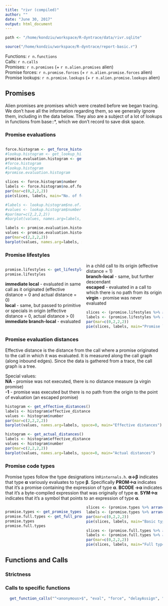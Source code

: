 ```yaml
---
title: "rivr (compiled)"
author: ""
date: "June 30, 2017"
output: html_document
---
```


<style>
  .col2 {
    columns: 2 200px;         /* number of columns and width in pixels*/
    -webkit-columns: 2 200px; /* chrome, safari */
    -moz-columns: 2 200px;    /* firefox */
  }
</style>

```r
path <- "/home/kondziu/workspace/R-dyntrace/data/rivr.sqlite"
```

```r
source("/home/kondziu/workspace/R-dyntrace/report-basic.r")
```

Functions: `r n.functions`  
Calls: `r n.calls`  
Promises: `r n.promises` (+ `r n.alien.promises` alien)  
Promise forces: `r n.promise.forces` (+ `r n.alien.promise.forces` alien)  
Promise lookups: `r n.promise.lookups` (+ `r n.alien.promise.lookups` alien)  

## Promises

Alien promises are promises which were created before we began tracing. We don't have all the information regarding them, so we generally ignore them, including in the data below. They also are a subject of a lot of lookups in functions from base::*, which we don't record to save disk space.

### Promise evaluations
<div class="col2">
``` r
force.histogram <- get_force_histogram()
#lookup.histogram <- get_lookup_histogram()
promise.evaluation.histogram <- get_promise_evaluation_histogram()
#force.histogram
#lookup.histogram
#promise.evaluation.histogram

slices <- force.histogram$number
labels <- force.histogram$no.of.forces
par(mar=c(0,2,2,2))
pie(slices, labels, main="No. of forces")

#labels <- lookup.histogram$no.of.lookups
#values <- lookup.histogram$number
#par(mar=c(2,2,2,2))
#barplot(values, names.arg=labels, space=0, main="No. of lookups")

labels <- promise.evaluation.histogram$no.of.evluations
values <- promise.evaluation.histogram$number
par(mar=c(2,2,2,2))
barplot(values, names.arg=labels, space=0, main="No. of evaluations")
```
</div>

### Promise lifestyles



<div class="col2">
``` r
promise.lifestyles <- get_lifestyles()
promise.lifestyles
```

**immediate local** - evaluated in same call as it originated (effective distance = 0 and actual distance = 0)  
**local** - same, but passed to primitive or specials in origin (effective distance = 0, actual distance > 0)  
**immediate branch-local** - evaluated in a child call to its origin (effective distance = 1)  
**branch-local** - same, but further descendant  
**escaped** - evaluated in a call to which there is no path from its origin  
**virgin** - promise was never evaluated

``` r
slices <- (promise.lifestyles %>% arrange(number))$number
labels <- (promise.lifestyles %>% arrange(number) %>% mutate(lifestyle = ifelse(percent>1, lifestyle, "")))$lifestyle
par(mar=c(0,2,2,2))
pie(slices, labels, main="Promise lifestyles")
```
</div>

### Promise evaluation distances

Effective distance is the distance from the call where a promise originated to the call in which it was evaluated. It is measured along the call graph (along inbound edges).  Since the data is gathered from a trace, the call graph is a tree.

Special values:  
**NA** - promise was not executed, there is no distance measure (a virgin promise)  
**-1** - promise was executed but there is no path from the origin to the point of evaluation (an escaped promise)    
``` r
histogram <- get_effective_distances()
labels <- histogram$effective_distance
values <- histogram$number
par(mar=c(2,2,2,2))
barplot(values, names.arg=labels, space=0, main="Effective distances")
```

``` r
histogram <- get_actual_distances()
labels <- histogram$effective_distance
values <- histogram$number
par(mar=c(2,2,2,2))
barplot(values, names.arg=labels, space=0, main="Actual distances")
```

### Promise code types

Promise types follow the type designations in``Rinternals.h``.
**α→β** indicates that type **α** variously evaluates to type **β**.
Specifically **PROM→α** indicates that it's a promise containing the expression of type **α**. 
**BCODE →α** indicates that it's a byte-compiled expression that was originally of type **α**.
**SYM→α** indicates that it's a symbol that points to an expression of type **α**.

<div class="col2">
``` r
promise.types <- get_promise_types()
promise.full.types <- get_full_promise_types()
promise.types
promise.full.types
```

``` r
slices <- (promise.types %>% arrange(number))$number
labels <- (promise.types %>% arrange(number) %>% mutate(type = ifelse(percent>1, type, "")))$type
par(mar=c(0,2,2,2))
pie(slices, labels, main="Basic types")

slices <- (promise.full.types %>% arrange(number))$number
labels <- (promise.full.types %>% arrange(number) %>% mutate(type = ifelse(percent>1, type, "")))$type
par(mar=c(0,2,2,2))
pie(slices, labels, main="Full types")
```
</div>

## Functions and Calls

### Strictness



### Calls to specific functions

```r
  get_function_calls("^<anonymous>$", "eval", "force", "delayAssign", "return") %>% data.frame
```




